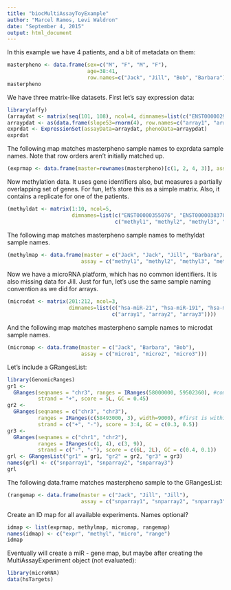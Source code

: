 ```yaml
---
title: "biocMultiAssayToyExample"
author: "Marcel Ramos, Levi Waldron"
date: "September 4, 2015"
output: html_document
---
```


In this example we have 4 patients, and a bit of metadata on them:
```r
masterpheno <- data.frame(sex=c("M", "F", "M", "F"),
                          age=38:41,
                          row.names=c("Jack", "Jill", "Bob", "Barbara"))
masterpheno
```

We have three matrix-like datasets.  First let's say expression data:

```r
library(affy)
(arraydat <- matrix(seq(101, 108), ncol=4, dimnames=list(c("ENST00000294241", "ENST00000355076"), c("array1", "array2", "array3", "array4"))))
arraypdat <- as(data.frame(slope53=rnorm(4), row.names=c("array1", "array2", "array3", "array4")), "AnnotatedDataFrame")
exprdat <- ExpressionSet(assayData=arraydat, phenoData=arraypdat)
exprdat
```

The following map matches masterpheno sample names to exprdata sample names.  Note that row orders aren't initially matched up.
```r
(exprmap <- data.frame(master=rownames(masterpheno)[c(1, 2, 4, 3)], assay=c("array1", "array2", "array3", "array4")))
```

Now methylation data.  It uses gene identifiers also, but measures a partially overlapping set of genes.  For fun, let's store this as a simple matrix. Also, it contains a replicate for one of the patients.

```r
(methyldat <- matrix(1:10, ncol=5, 
                     dimnames=list(c("ENST00000355076", "ENST00000383706"),
                                   c("methyl1", "methyl2", "methyl3", "methyl4", "methyl5"))))
```

The following map matches masterpheno sample names to methyldat sample names.

```r
(methylmap <- data.frame(master = c("Jack", "Jack", "Jill", "Barbara", "Bob"),
                        assay = c("methyl1", "methyl2", "methyl3", "methyl4", "methyl5")))
```

Now we have a microRNA platform, which has no common identifiers.  It is also missing data for Jill.  Just for fun, let's use the same sample naming convention as we did for arrays.

```r
(microdat <- matrix(201:212, ncol=3, 
                    dimnames=list(c("hsa-miR-21", "hsa-miR-191", "hsa-miR-148a", "hsa-miR148b"), 
                                  c("array1", "array2", "array3"))))
```

And the following map matches masterpheno sample names to microdat sample names.
```r
(micromap <- data.frame(master = c("Jack", "Barbara", "Bob"),
                        assay = c("micro1", "micro2", "micro3")))
```

Let's include a GRangesList:  

```r
library(GenomicRanges)
gr1 <-
  GRanges(seqnames = "chr3", ranges = IRanges(58000000, 59502360), #completely encompasses ENST00000355076
          strand = "+", score = 5L, GC = 0.45)
gr2 <-
  GRanges(seqnames = c("chr3", "chr3"),
          ranges = IRanges(c(58493000, 3), width=9000), #first is within ENST0000035076
          strand = c("+", "-"), score = 3:4, GC = c(0.3, 0.5))
gr3 <-
  GRanges(seqnames = c("chr1", "chr2"),
          ranges = IRanges(c(1, 4), c(3, 9)),
          strand = c("-", "-"), score = c(6L, 2L), GC = c(0.4, 0.1))
grl <- GRangesList("gr1" = gr1, "gr2" = gr2, "gr3" = gr3)
names(grl) <- c("snparray1", "snparray2", "snparray3")
grl
```

The following data.frame matches masterpheno sample to the GRangesList: 

```r
(rangemap <- data.frame(master = c("Jack", "Jill", "Jill"), 
						assay = c("snparray1", "snparray2", "snparray3")))
```

Create an ID map for all available experiments.  Names optional?

```r
idmap <- list(exprmap, methylmap, micromap, rangemap)
names(idmap) <- c("expr", "methyl", "micro", "range")
idmap
```

Eventually will create a miR - gene map, but maybe after creating the MultiAssayExperiment object (not evaluated):

```r
library(microRNA)
data(hsTargets)
```

